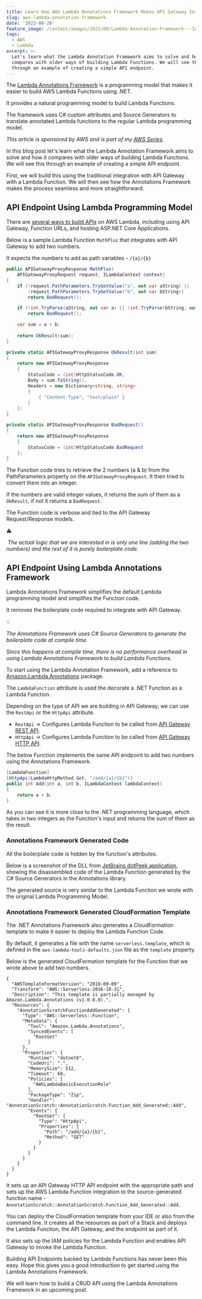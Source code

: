 ```yaml
---
title: Learn How AWS Lambda Annotations Framework Makes API Gateway Integration Easy.
slug: aws-lambda-annotation-framework
date: '2023-08-28'
feature_image: /content/images/2023/08/Lambda-Annotation-Framework---Introduction.png
tags:
  - AWS
  - Lambda
excerpt: >-
  Let's learn what the Lambda Annotation Framework aims to solve and how it
  compares with older ways of building Lambda Functions. We will see this
  through an example of creating a simple API endpoint.
---
```

The [Lambda Annotations Framework](https://github.com/aws/aws-lambda-dotnet/blob/master/Libraries/src/Amazon.Lambda.Annotations/README.md) is a programming model that makes it easier to build AWS Lambda Functions using .NET.

It provides a natural programming model to build Lambda Functions.

The framework uses C# custom attributes and Source Generators to translate annotated Lambda functions to the regular Lambda programming model.

<EmbedCard src="https://www.youtube.com/embed/qWxjCkqX_lM?feature=oembed" title="Lambda Annotations Framework Introduction | .NET ON AWS | Serverless | Amazon" />

_This article is sponsored by AWS and is part of my [AWS Series](/tag/aws/)._

In this blog post let's learn what the Lambda Annotation Framework aims to solve and how it compares with older ways of building Lambda Functions. We will see this through an example of creating a simple API endpoint.

First, we will build this using the traditional integration with API Gateway with a Lambda Function. We will then see how the Annotations Framework makes the process seamless and more straightforward.

## API Endpoint Using Lambda Programming Model

There are [several ways to build APIs](/blog/aws-lambda-dotnet-developer/#building-apis-with-aws-lambda) on AWS Lambda, including using API Gateway, Function URLs, and hosting ASP.NET Core Applications.

Below is a sample Lambda Function `MathPlus` that integrates with API Gateway to add two numbers.

It expects the numbers to add as path variables - `/{a}/{b}`

```csharp
public APIGatewayProxyResponse MathPlus(
    APIGatewayProxyRequest request, ILambdaContext context)
{
    if (!request.PathParameters.TryGetValue("a", out var aString) ||
        !request.PathParameters.TryGetValue("b", out var bString))
        return BadRequest();

    if (!int.TryParse(aString, out var a) || !int.TryParse(bString, out var b))
        return BadRequest();

    var sum = a + b;
    
    return OkResult(sum);
}

private static APIGatewayProxyResponse OkResult(int sum)
{
    return new APIGatewayProxyResponse
    {
        StatusCode = (int)HttpStatusCode.OK,
        Body = sum.ToString(),
        Headers = new Dictionary<string, string>
        {
            { "Content-Type", "text/plain" }
        }
    };
}

private static APIGatewayProxyResponse BadRequest()
{
    return new APIGatewayProxyResponse
    {
        StatusCode = (int)HttpStatusCode.BadRequest
    };
}
```

The Function code tries to retrieve the 2 numbers (a & b) from the PathParameters property on the `APIGatewayProxyRequest`. It then tried to convert them into an integer.

If the numbers are valid integer values, it returns the sum of them as a `OkResult`, if not it returns a `BadRequest`.

The Function code is verbose and tied to the API Gateway Request/Response models.

⚠️

 _The actual logic that we are interested in is only one line (adding the two numbers) and the rest of it is purely boilerplate code._

## API Endpoint Using Lambda Annotations Framework

Lambda Annotations Framework simplifies the default Lambda programming model and simplifies the Function code.

It removes the boilerplate code required to integrate with API Gateway.

💡

_The Annotations Framework uses C# Source Generators to generate the boilerplate code at compile time._ 

_Since this happens at compile time, there is no performance overhead in using Lambda Annotations Framework to build Lambda Functions._

To start using the Lambda Annotation Framework, add a reference to [Amazon.Lambda.Annotations](https://www.nuget.org/packages/Amazon.Lambda.Annotations) package.

The `LambdaFunction` attribute is used the decorate a .NET Function as a Lambda Function.

Depending on the type of API we are building in API Gateway, we can use the `RestApi` or the `HttpApi` attribute.

-   `RestApi` → Configures Lambda Function to be called from [API Gateway REST API](/blog/amazon-api-gateway-rest-api-introduction/).
-   `HttpApi` → Configures Lambda Function to be called from [API Gateway HTTP API](/blog/amazon-api-gateway-http-apis/).

The below Function implements the same API endpoint to add two numbers using the Annotations Framework.

```csharp
[LambdaFunction]
[HttpApi(LambdaHttpMethod.Get, "/add/{a}/{b}")]
public int Add(int a, int b, ILambdaContext lambdaContext)
{
    return a + b;
}
```

As you can see it is more close to the .NET programming language, which takes in two integers as the Function's input and returns the sum of them as the result.

### Annotations Framework Generated Code

All the boilerplate code is hidden by the function's attributes.

Below is a screenshot of the DLL from [JetBrains dotPeek application](https://www.jetbrains.com/decompiler/whatsnew/), showing the disassembled code of the Lambda Function generated by the C# Source Generators in the Annotations library.

<ImageCard src="/content/images/2023/08/image.png" alt="Screenshot of the Function DLL in JetBrains dotPeek showing the disassembled code of the function generated by the C# source generato." caption="Screenshot of the Function DLL in JetBrains dotPeek showing the disassembled code of the function generated by the C# source generato." />

The generated source is very similar to the Lambda Function we wrote with the original Lambda Programming Model.

### Annotations Framework Generated CloudFormation Template

The .NET Annotations Framework also generates a CloudFormation template to make it easier to deploy the Lambda Function Code.

By default, it generates a file with the name `serverless.template`, which is defined in the `aws-lambda-tools-defaults.json` file as the `template` property.

Below is the generated CloudFormation template for the Function that we wrote above to add two numbers.

```
{
  "AWSTemplateFormatVersion": "2010-09-09",
  "Transform": "AWS::Serverless-2016-10-31",
  "Description": "This template is partially managed by Amazon.Lambda.Annotations (v1.0.0.0).",
  "Resources": {
    "AnnotationScratchFunctionAddGenerated": {
      "Type": "AWS::Serverless::Function",
      "Metadata": {
        "Tool": "Amazon.Lambda.Annotations",
        "SyncedEvents": [
          "RootGet"
        ]
      },
      "Properties": {
        "Runtime": "dotnet6",
        "CodeUri": ".",
        "MemorySize": 512,
        "Timeout": 60,
        "Policies": [
          "AWSLambdaBasicExecutionRole"
        ],
        "PackageType": "Zip",
        "Handler": "AnnotationScratch::AnnotationScratch.Function_Add_Generated::Add",
        "Events": {
          "RootGet": {
            "Type": "HttpApi",
            "Properties": {
              "Path": "/add/{a}/{b}",
              "Method": "GET"
            }
          }
        }
      }
    }
  }
}
```

It sets up an API Gateway HTTP API endpoint with the appropriate path and sets up the AWS Lambda Function integration to the source-generated function name - `AnnotationScratch::AnnotationScratch.Function_Add_Generated::Add`.

You can deploy the CloudFormation template from your IDE or also from the command line. It creates all the resources as part of a Stack and deploys the Lambda Function, the API Gateway, and the endpoint as part of it.

It also sets up the IAM policies for the Lambda Function and enables API Gateway to invoke the Lambda Function.  

Building API Endpoints backed by Lambda Functions has never been this easy. Hope this gives you a good introduction to get started using the Lambda Annotations Framework.

We will learn how to build a CRUD API using the Lambda Annotations Framework in an upcoming post.
